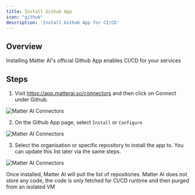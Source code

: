 ```yaml
---
title: Install Github App
icon: "github"
description: 'Install Github App for CI/CD'
---
```

## Overview
Installing Matter AI's official Github App enables CI/CD for your services

## Steps

1. Visit https://app.matterai.so/connectors and then click on Connect under Github.

<img
  className="block"
  src="/images/connectors/connectors.png"
  alt="Matter AI Connectors"
/>

2. On the Github App page, select `Install` or `Configure`

<img
  className="block"
  src="/images/connectors/github-app.png"
  alt="Matter AI Connectors"
/>

3. Select the organisation or specific repository to install the app to. You can update this list later via the same steps.

<img
  className="block"
  src="/images/connectors/github-app-repo.png"
  alt="Matter AI Connectors"
/>

<Note>Once installed, Matter AI will pull the list of repositories. Matter AI does not store any code, the code is only fetched for CI/CD runtime and then purged from an isolated VM</Note> 